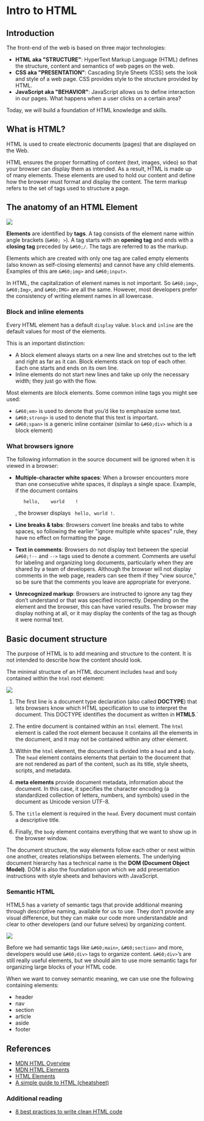# Intro to HTML

## Introduction

The front-end of the web is based on three major technologies:

- **HTML aka "STRUCTURE"**: HyperText Markup Language (HTML) defines the structure, content and semantics of web pages on the web.
- **CSS aka "PRESENTATION"**: Cascading Style Sheets (CSS) sets the look and style of a web page. CSS provides style to the structure provided by HTML.
- **JavaScript aka "BEHAVIOR"**: JavaScript allows us to define interaction in our pages. What happens when a user clicks on a certain area?

Today, we will build a foundation of HTML knowledge and skills.

## What is HTML?

HTML is used to create electronic documents (pages) that are displayed on the Web.

HTML ensures the proper formatting of content (text, images, video) so that your browser can display them as intended. As a result, HTML is made up of many elements. These elements are used to hold our content and define how the browser must format and display the content. The term markup refers to the set of tags used to structure a page.

## The anatomy of an HTML Element

![](assets/html_element.png)

**Elements** are identified by **tags**. A tag consists of the element name within angle brackets (`&#60; >`). A tag starts with an **opening tag** and ends with a **closing tag** preceded by `&#60;/`. The tags are referred to as the markup.

Elements which are created with only one tag are called empty elements (also known as self-closing elements) and cannot have any child elements. Examples of this are `&#60;img>` and `&#60;input>`.

In HTML, the capitalization of element names is not important. So `&#60;img>`, `&#60;Img>`, and `&#60;IMG>` are all the same. However, most developers prefer the consistency of writing element names in all lowercase.

### Block and inline elements

Every HTML element has a default `display` value. `block` and `inline` are the default values for most of the elements.

This is an important distinction:

- A block element always starts on a new line and stretches out to the left and right as far as it can. Block elements stack on top of each other. Each one starts and ends on its own line.
- Inline elements do not start new lines and take up only the necessary width; they just go with the flow.

Most elements are block elements. Some common inline tags you might see used:

- `&#60;em>` is used to denote that you’d like to emphasize some text.
- `&#60;strong>` is used to denote that this text is important.
- `&#60;span>` is a generic inline container (similar to `&#60;div>` which is a block element)

### What browsers ignore

The following information in the source document will be ignored when it is viewed in a browser:

- **Multiple-character white spaces**: When a browser encounters more than one consecutive white spaces, it displays a single space.
  Example, if the document contains

  ```
     hello,    world    !
  ```

  , the browser displays ` hello, world !`.

- **Line breaks & tabs**:
  Browsers convert line breaks and tabs to white spaces, so following the earlier "ignore multiple white spaces" rule, they have no effect on formatting the page.

- **Text in comments**:
  Browsers do not display text between the special `&#60;!--` and `-->` tags used to denote a comment. Comments are useful for labeling and organizing long documents, particularly when they are shared by a team of developers. Although the browser will not display comments in the web page, readers can see them if they "view source," so be sure that the comments you leave are appropriate for everyone.

- **Unrecognized markup**:
  Browsers are instructed to ignore any tag they don’t understand or that was specified incorrectly. Depending on the element and the browser, this can have varied results. The browser may display nothing at all, or it may display the contents of the tag as though it were normal text.

## Basic document structure

The purpose of HTML is to add meaning and structure to the content. It is not intended to describe how the content should look.

The minimal structure of an HTML document includes `head` and `body` contained within the `html` root element:

![](assets/html_structure.png)

1. The first line is a document type declaration (also called **DOCTYPE**) that lets browsers know which HTML specification to use to interpret the document. This DOCTYPE identifies the document as written in **HTML5**.`

2. The entire document is contained within an `html` element. The `html` element is called the root element because it contains all the elements in the document, and it may not be contained within any other element.

3. Within the `html` element, the document is divided into a `head` and a `body`. The `head` element contains elements that pertain to the document that are not rendered as part of the content, such as its title, style sheets, scripts, and metadata.

4. **meta elements** provide document metadata, information about the document. In this case, it specifies the character encoding (a standardized collection of letters, numbers, and symbols) used in the document as Unicode version UTF-8.

5. The `title` element is required in the `head`. Every document must contain a descriptive title.

6. Finally, the `body` element contains everything that we want to show up in the browser window.

The document structure, the way elements follow each other or nest within one another, creates relationships between elements. The underlying document hierarchy has a technical name is the **DOM (Document Object Model)**. DOM is also the foundation upon which we add presentation instructions with style sheets and behaviors with JavaScript.

### Semantic HTML

HTML5 has a variety of semantic tags that provide additional meaning through descriptive naming, available for us to use. They don’t provide any visual difference, but they can make our code more understandable and clear to other developers (and our future selves) by organizing content.

![](assets/html_semantic.png)

Before we had semantic tags like `&#60;main>`, `&#60;section>` and more, developers would use `&#60;div>` tags to organize content. `&#60;div>`’s are still really useful elements, but we should aim to use more semantic tags for organizing large blocks of your HTML code.

When we want to convey semantic meaning, we can use one the following containing elements:

- header
- nav
- section
- article
- aside
- footer

## References

- [MDN HTML Overview](https://developer.mozilla.org/en-US/docs/Web/HTML)
- [MDN HTML Elements](https://developer.mozilla.org/en-US/docs/Web/HTML/Element)
- [HTML Elements](https://htmlreference.io/)
- [A simple guide to HTML (cheatsheet)](http://www.simplehtmlguide.com/cheatsheet.php)

### Additional reading

- [8 best practices to write clean HTML code](https://medium.com/@sergimarquez/8-best-practices-to-write-clean-html-code-1cd407e2a7ec)
